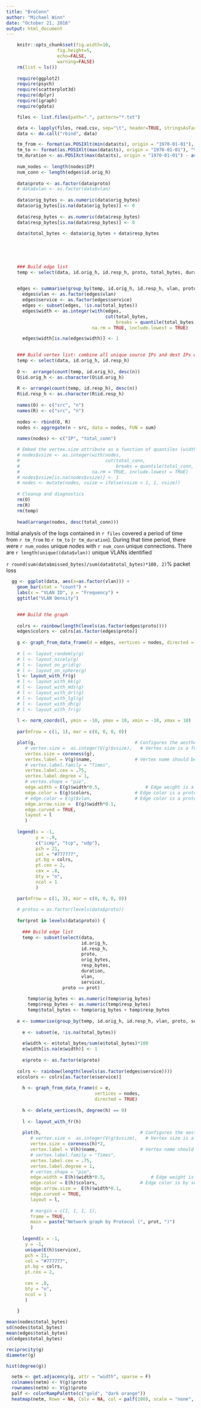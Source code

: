 ```yaml
---
title: "BroConn"
author: "Michael Winn"
date: "October 21, 2016"
output: html_document
---
```


```r

    knitr::opts_chunk$set(fig.width=10, 
                   fig.height=5,
                   echo=FALSE,
                   warning=FALSE)
    rm(list = ls())
     
    require(ggplot2)
    require(psych)
    require(scatterplot3d)
    require(dplyr)
    require(igraph)
    require(gdata)

    files <- list.files(path=".", pattern="*.txt")

    data <- lapply(files, read.csv, sep="\t", header=TRUE, stringsAsFactor = FALSE)
    data <- do.call("rbind", data)

    tm_from <- format(as.POSIXlt(min(data$ts), origin = "1970-01-01"), "%d-%b-%Y %H:%M:%S")
    tm_to <- format(as.POSIXlt(max(data$ts), origin = "1970-01-01"), "%d-%b-%Y %H:%M:%S")
    tm_duration <- as.POSIXct(max(data$ts), origin = "1970-01-01") - as.POSIXct(min(data$ts), origin = "1970-01-01")
    
    num_nodes <- length(nodes$IP)
    num_conn <- length(edges$id.orig_h)
    
    data$proto <- as.factor(data$proto)
    # data$vlan <- as.factor(data$vlan)
    
    data$orig_bytes <- as.numeric(data$orig_bytes)
    data$orig_bytes[is.na(data$orig_bytes)] <- 0
    
    data$resp_bytes <- as.numeric(data$resp_bytes)
    data$resp_bytes[is.na(data$resp_bytes)] <- 0
    
    data$total_bytes <- data$orig_bytes + data$resp_bytes
    
    
    
    
```


```r
    ### Build edge list
    temp <- select(data, id.orig_h, id.resp_h, proto, total_bytes, duration, vlan, service)

      
    edges <- summarise(group_by(temp, id.orig_h, id.resp_h, vlan, proto, service), total_bytes = sum(total_bytes))
      edges$vlan <- as.factor(edges$vlan)
      edges$service <- as.factor(edges$service)
      edges <- subset(edges, !is.na(total_bytes))
      edges$width <- as.integer(with(edges,
                                     cut(total_bytes,
                                         breaks = quantile(total_bytes, probs = 1:10/10))),
                                na.rm = TRUE, include.lowest = TRUE)

      edges$width[is.na(edges$width)] <- 1

        
    ### Build vertex list: combine all unique source IPs and dest IPs with a total of combined occurrences
    temp <- select(data, id.orig_h, id.resp_h)
    
    O <-  arrange(count(temp, id.orig_h), desc(n))
    O$id.orig_h <- as.character(O$id.orig_h)
    
    R <- arrange(count(temp, id.resp_h), desc(n))
    R$id.resp_h <- as.character(R$id.resp_h)
    
    names(O) <- c("src", "n")
    names(R) <- c("src", "n")
    
    nodes <- rbind(O, R)
    nodes <- aggregate(n ~ src, data = nodes, FUN = sum)
    
    names(nodes) <- c("IP", "total_conn")

    # Embed the vertex.size attribute as a function of quantiles (width = 10) of total connections
    # nodes$vsize <- as.integer(with(nodes, 
    #                                cut(total_conn, 
    #                                    breaks = quantile(total_conn, probs = 0:10/10))), 
    #                           na.rm = TRUE, include.lowest = TRUE)
    # nodes$vsize[is.na(nodes$vsize)] <- 1
    # nodes <- mutate(nodes, vsize = ifelse(vsize < 1, 1, vsize))
    
    # Cleanup and diagnostics
    rm(O)
    rm(R)
    rm(temp)
    
    head(arrange(nodes, desc(total_conn)))
```


Initial analysis of the logs contained in `r files` 
covered a period of time from `r tm_from` 
to `r tm_to`
(`r tm_duration`). 
During that time period, there were `r num_nodes` 
unique nodes with `r num_conn` unique connections.
There are `r length(unique((data$vlan))` unique VLANs identified

`r round(sum(data$missed_bytes)/sum(data$total_bytes)*100, 2)`% packet loss


```r

  gg <- ggplot(data, aes(x=as.factor(vlan))) +
    geom_bar(stat = "count") +
    labs(x = "VLAN ID", y = "Frequency") +
    ggtitle("VLAN Density")
    
```


```r

    ### Build the graph
    
    colrs <- rainbow(length(levels(as.factor(edges$proto))))
    edges$colors <- colrs[as.factor(edges$proto)]
    
    g <- graph_from_data_frame(d = edges, vertices = nodes, directed = TRUE) # Builds the basic igraph object
    
    # l <- layout_randomly(g)
    # l <- layout_nicely(g)
    # l <- layout_on_grid(g)
    # l <- layout_on_sphere(g)
    l <- layout_with_fr(g)
    # l <- layout_with_kk(g)
    # l <- layout_with_mds(g)
    # l <- layout_with_drl(g)
    # l <- layout_with_lgl(g)
    # l <- layout_with_dh(g)
    # l <- layout_with_fr(g)
    
    l <- norm_coords(l, ymin = -10, ymax = 10, xmin = -10, xmax = 10)
    
    par(mfrow = c(1, 1), mar = c(0, 0, 0, 0))

    plot(g,                                     # Configures the aesthetics of the plot
       # vertex.size =  as.integer(V(g)$vsize),   # Vertex size is a function of the total number of connections
       vertex.size = coreness(g),
       vertex.label = V(g)$name,                # Vertex name should be the node name (IP address)
       # vertex.label.family = "Times",
       vertex.label.cex = .75,
       vertex.label.degree = 1,
       # vertex.shape = "pie",
       edge.width = E(g)$width*0.5,                 # Edge weight is a function of the number of bytes transferred
       edge.color = E(g)$colors,                # Edge color is a protocol (ICMP, TCP, UDP)
       # edge.color = E(g)$vlan,                # Edge color is a protocol (ICMP, TCP, UDP)
       edge.arrow.size =  E(g)$width*0.1,
       edge.curved = TRUE, 
       layout = l
       )
    
    legend(x = -1, 
           y = -.9, 
           c("icmp", "tcp", "udp"),
           pch = 21, 
           col = "#777777", 
           pt.bg = colrs, 
           pt.cex = 2, 
           cex = .8,
           bty = "n",
           ncol = 1
           )
```

```r

    par(mfrow = c(1, 3), mar = c(0, 0, 0, 0))
  
    # protos = as.factor(levels(data$proto))
    
    for(prot in levels(data$proto)) {
      
      ### Build edge list
      temp <- subset(select(data, 
                            id.orig_h, 
                            id.resp_h, 
                            proto, 
                            orig_bytes, 
                            resp_bytes, 
                            duration, 
                            vlan, 
                            service),
                     proto == prot)
      
        temp$orig_bytes <- as.numeric(temp$orig_bytes)
        temp$resp_bytes <- as.numeric(temp$resp_bytes)
        temp$total_bytes <- temp$orig_bytes + temp$resp_bytes
      
    e <- summarise(group_by(temp, id.orig_h, id.resp_h, vlan, proto, service), total_bytes = sum(total_bytes))
      
      e <- subset(e, !is.na(total_bytes))
    
      e$width <- e$total_bytes/sum(e$total_bytes)*100
      e$width[is.na(e$width)] <- 1
      
      e$proto <- as.factor(e$proto)
    
    colrs <- rainbow(length(levels(as.factor(edges$service))))
    e$colors <- colrs[as.factor(e$service)]        
  
      h <- graph_from_data_frame(d = e,
                                 vertices = nodes, 
                                 directed = TRUE) 
      
      h <- delete_vertices(h, degree(h) == 0)
  
      l <- layout_with_fr(h)
    
      plot(h,                                     # Configures the aesthetics of the plot
         # vertex.size =  as.integer(V(g)$vsize),   # Vertex size is a function of the total number of connections
         vertex.size = coreness(h)*2,
         vertex.label = V(h)$name,                # Vertex name should be the node name (IP address)
         # vertex.label.family = "Times",
         vertex.label.cex = .75,
         vertex.label.degree = 1,
         # vertex.shape = "pie",
         edge.width = E(h)$width*0.5,                 # Edge weight is a function of the number of bytes transferred
         edge.color = E(h)$colors,                # Edge color is by service
         edge.arrow.size =  E(h)$width*0.1,
         edge.curved = TRUE,
         layout = l,
         
         # margin = c(1, 1, 1, 1),
         frame = TRUE,
         main = paste("Network graph by Protocol (", prot, ")")
         ) 
      
      legend(x = -1, 
       y = -1, 
       unique(E(h)$service), 
       pch = 21, 
       col = "#777777", 
       pt.bg = colrs, 
       pt.cex = 2, 
       
       cex = .8,
       bty = "n",
       ncol = 1
       )
      
    }
```  
  
```r
mean(nodes$total_bytes)
sd(nodes$total_bytes)
mean(edges$total_bytes)
sd(edges$total_bytes)

reciprocity(g)
diameter(g)

hist(degree(g))

```

```r
  netm <- get.adjacency(g, attr = "width", sparse = F)
  colnames(netm) <- V(g)$proto
  rownames(netm) <- V(g)$proto
  palf <- colorRampPalette(c("gold", "dark orange"))
  heatmap(netm, Rowv = NA, Colv = NA, col = palf(100), scale = "none", margins = c(10, 10))
```
    
